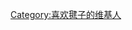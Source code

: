 {{Userbox
  |border-c = #0C6715
  |border-s = 1
  |id-c     = #FFFFFF
  |info-c   = #ADE4A9
  |info-s   = 10
  |id       = [[File:Federfußball.jpg|45px|毽子]]
  |info     = 这个用户喜欢'''踢[[毽子]]'''。
}}

[[Category:喜欢毽子的维基人]]